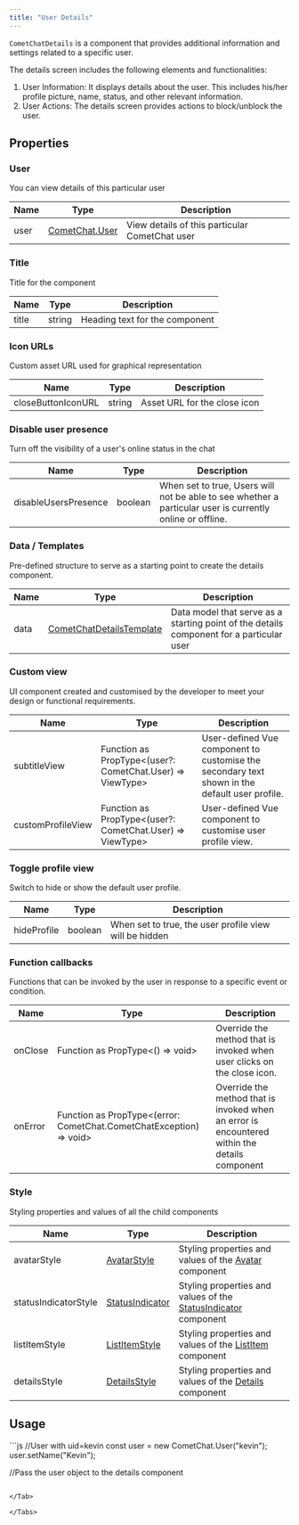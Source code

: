 ```yaml
---
title: "User Details"
---
```


`CometChatDetails` is a component that provides additional information and settings related to a specific user.

The details screen includes the following elements and functionalities:

1. User Information: It displays details about the user. This includes his/her profile picture, name, status, and other relevant information.
2. User Actions: The details screen provides actions to block/unblock the user.

## Properties

### User

You can view details of this particular user

| Name | Type                                                              | Description                                    |
| ---- | ----------------------------------------------------------------- | ---------------------------------------------- |
| user | [CometChat.User](/sdk/javascript/user-management#user-class) | View details of this particular CometChat user |

### Title

Title for the component

| Name  | Type   | Description                    |
| ----- | ------ | ------------------------------ |
| title | string | Heading text for the component |

### Icon URLs

Custom asset URL used for graphical representation

| Name               | Type   | Description                  |
| ------------------ | ------ | ---------------------------- |
| closeButtonIconURL | string | Asset URL for the close icon |

### Disable user presence

Turn off the visibility of a user's online status in the chat

| Name                 | Type    | Description                                                                                               |
| -------------------- | ------- | --------------------------------------------------------------------------------------------------------- |
| disableUsersPresence | boolean | When set to true, Users will not be able to see whether a particular user is currently online or offline. |

### Data / Templates

Pre-defined structure to serve as a starting point to create the details component.

| Name | Type                                                         | Description                                                                              |
| ---- | ------------------------------------------------------------ | ---------------------------------------------------------------------------------------- |
| data | [CometChatDetailsTemplate](/web-shared/detailstemplate) | Data model that serve as a starting point of the details component for a particular user |

### Custom view

UI component created and customised by the developer to meet your design or functional requirements.

| Name              | Type                                                       | Description                                                                                   |
| ----------------- | ---------------------------------------------------------- | --------------------------------------------------------------------------------------------- |
| subtitleView      | Function as PropType\<(user?: CometChat.User) => ViewType> | User-defined Vue component to customise the secondary text shown in the default user profile. |
| customProfileView | Function as PropType\<(user?: CometChat.User) => ViewType> | User-defined Vue component to customise user profile view.                                    |

### Toggle profile view

Switch to hide or show the default user profile.

| Name        | Type    | Description                                            |
| ----------- | ------- | ------------------------------------------------------ |
| hideProfile | boolean | When set to true, the user profile view will be hidden |

### Function callbacks

Functions that can be invoked by the user in response to a specific event or condition.

| Name    | Type                                                                 | Description                                                                                   |
| ------- | -------------------------------------------------------------------- | --------------------------------------------------------------------------------------------- |
| onClose | Function as PropType\<() => void>                                    | Override the method that is invoked when user clicks on the close icon.                       |
| onError | Function as PropType\<(error: CometChat.CometChatException) => void> | Override the method that is invoked when an error is encountered within the details component |

### Style

Styling properties and values of all the child components

| Name                 | Type                                                        | Description                                                                                           |
| -------------------- | ----------------------------------------------------------- | ----------------------------------------------------------------------------------------------------- |
| avatarStyle          | [AvatarStyle](/web-elements/avatar#avatar-style)       | Styling properties and values of the [Avatar](/web-elements/avatar) component                    |
| statusIndicatorStyle | [StatusIndicator](/web-elements/status-indicator)      | Styling properties and values of the [StatusIndicator](/web-elements/status-indicator) component |
| listItemStyle        | [ListItemStyle](/web-elements/list-item#listitemstyle) | Styling properties and values of the [ListItem](/web-elements/list-item) component               |
| detailsStyle         | [DetailsStyle](/web-shared/detailsstyle)               | Styling properties and values of the [Details](/ui-kit/vue/user-details) component               |

## Usage

<Tabs>
<Tab title="Vue">
```js
//User with uid=kevin
const user = new CometChat.User("kevin");
user.setName("Kevin");

//Pass the user object to the details component
<CometChatDetails :user="user"></CometChatDetails>
```

</Tab>

</Tabs>
